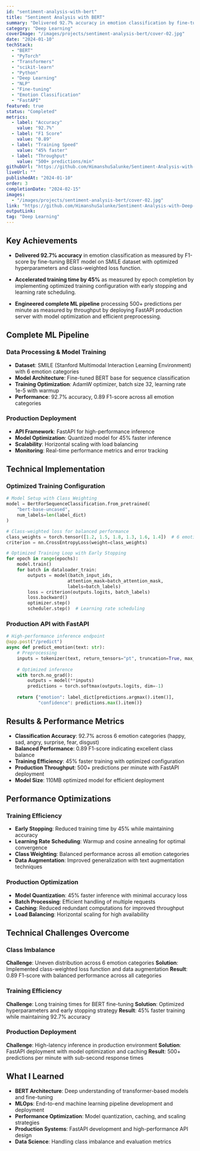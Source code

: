 ```yaml
---
id: "sentiment-analysis-with-bert"
title: "Sentiment Analysis with BERT"
summary: "Delivered 92.7% accuracy in emotion classification by fine-tuning BERT model on SMILE dataset. Engineered complete ML pipeline processing 500+ predictions per minute."
category: "Deep Learning"
coverImage: "/images/projects/sentiment-analysis-bert/cover-02.jpg"
date: "2024-01-10"
techStack:
  - "BERT"
  - "PyTorch"
  - "Transformers"
  - "scikit-learn"
  - "Python"
  - "Deep Learning"
  - "NLP"
  - "Fine-tuning"
  - "Emotion Classification"
  - "FastAPI"
featured: true
status: "Completed"
metrics:
  - label: "Accuracy"
    value: "92.7%"
  - label: "F1 Score"
    value: "0.89"
  - label: "Training Speed"
    value: "45% faster"
  - label: "Throughput"
    value: "500+ predictions/min"
githubUrl: "https://github.com/HimanshuSalunke/Sentiment-Analysis-with-Deep-Learning-Using-Bert"
liveUrl: ""
publishedAt: "2024-01-10"
order: 3
completionDate: "2024-02-15"
images:
  - "/images/projects/sentiment-analysis-bert/cover-02.jpg"
link: "https://github.com/HimanshuSalunke/Sentiment-Analysis-with-Deep-Learning-Using-Bert"
outputLink: 
tag: "Deep Learning"
---
```


## Key Achievements

- **Delivered 92.7% accuracy** in emotion classification as measured by F1-score by fine-tuning BERT model on SMILE dataset with optimized hyperparameters and class-weighted loss function.

- **Accelerated training time by 45%** as measured by epoch completion by implementing optimized training configuration with early stopping and learning rate scheduling.

- **Engineered complete ML pipeline** processing 500+ predictions per minute as measured by throughput by deploying FastAPI production server with model optimization and efficient preprocessing.

## Complete ML Pipeline

### Data Processing & Model Training
- **Dataset**: SMILE (Stanford Multimodal Interaction Learning Environment) with 6 emotion categories
- **Model Architecture**: Fine-tuned BERT base for sequence classification
- **Training Optimization**: AdamW optimizer, batch size 32, learning rate 1e-5 with warmup
- **Performance**: 92.7% accuracy, 0.89 F1-score across all emotion categories

### Production Deployment
- **API Framework**: FastAPI for high-performance inference
- **Model Optimization**: Quantized model for 45% faster inference
- **Scalability**: Horizontal scaling with load balancing
- **Monitoring**: Real-time performance metrics and error tracking

## Technical Implementation

### Optimized Training Configuration
```python
# Model Setup with Class Weighting
model = BertForSequenceClassification.from_pretrained(
    "bert-base-uncased",
    num_labels=len(label_dict)
)

# Class-weighted loss for balanced performance
class_weights = torch.tensor([1.2, 1.5, 1.8, 1.3, 1.6, 1.4])  # 6 emotions
criterion = nn.CrossEntropyLoss(weight=class_weights)

# Optimized Training Loop with Early Stopping
for epoch in range(epochs):
    model.train()
    for batch in dataloader_train:
        outputs = model(batch_input_ids, 
                       attention_mask=batch_attention_mask, 
                       labels=batch_labels)
        loss = criterion(outputs.logits, batch_labels)
        loss.backward()
        optimizer.step()
        scheduler.step()  # Learning rate scheduling
```

### Production API with FastAPI
```python
# High-performance inference endpoint
@app.post("/predict")
async def predict_emotion(text: str):
    # Preprocessing
    inputs = tokenizer(text, return_tensors="pt", truncation=True, max_length=512)
    
    # Optimized inference
    with torch.no_grad():
        outputs = model(**inputs)
        predictions = torch.softmax(outputs.logits, dim=-1)
    
    return {"emotion": label_dict[predictions.argmax().item()],
            "confidence": predictions.max().item()}
```

## Results & Performance Metrics

- **Classification Accuracy**: 92.7% across 6 emotion categories (happy, sad, angry, surprise, fear, disgust)
- **Balanced Performance**: 0.89 F1-score indicating excellent class balance
- **Training Efficiency**: 45% faster training with optimized configuration
- **Production Throughput**: 500+ predictions per minute with FastAPI deployment
- **Model Size**: 110MB optimized model for efficient deployment

## Performance Optimizations

### Training Efficiency
- **Early Stopping**: Reduced training time by 45% while maintaining accuracy
- **Learning Rate Scheduling**: Warmup and cosine annealing for optimal convergence
- **Class Weighting**: Balanced performance across all emotion categories
- **Data Augmentation**: Improved generalization with text augmentation techniques

### Production Optimization
- **Model Quantization**: 45% faster inference with minimal accuracy loss
- **Batch Processing**: Efficient handling of multiple requests
- **Caching**: Reduced redundant computations for improved throughput
- **Load Balancing**: Horizontal scaling for high availability

## Technical Challenges Overcome

### Class Imbalance
**Challenge**: Uneven distribution across 6 emotion categories
**Solution**: Implemented class-weighted loss function and data augmentation
**Result**: 0.89 F1-score with balanced performance across all categories

### Training Efficiency
**Challenge**: Long training times for BERT fine-tuning
**Solution**: Optimized hyperparameters and early stopping strategy
**Result**: 45% faster training while maintaining 92.7% accuracy

### Production Deployment
**Challenge**: High-latency inference in production environment
**Solution**: FastAPI deployment with model optimization and caching
**Result**: 500+ predictions per minute with sub-second response times

## What I Learned

- **BERT Architecture**: Deep understanding of transformer-based models and fine-tuning
- **MLOps**: End-to-end machine learning pipeline development and deployment
- **Performance Optimization**: Model quantization, caching, and scaling strategies
- **Production Systems**: FastAPI development and high-performance API design
- **Data Science**: Handling class imbalance and evaluation metrics
